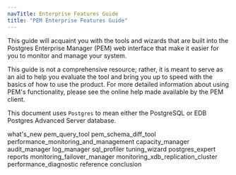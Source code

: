 ```yaml
---
navTitle: Enterprise Features Guide
title: "PEM Enterprise Features Guide"
---
```




This guide will acquaint you with the tools and wizards that are built into the Postgres Enterprise Manager (PEM) web interface that make it easier for you to monitor and manage your system.

This guide is not a comprehensive resource; rather, it is meant to serve as an aid to help you evaluate the tool and bring you up to speed with the basics of how to use the product. For more detailed information about using PEM's functionality, please see the online help made available by the PEM client.

This document uses `Postgres` to mean either the PostgreSQL or EDB Postgres Advanced Server database.

<div class="toctree" maxdepth="4">

what's\_new pem\_query\_tool pem\_schema\_diff\_tool performance\_monitoring\_and\_management capacity\_manager audit\_manager log\_manager sql\_profiler tuning\_wizard postgres\_expert reports monitoring\_failover\_manager monitoring\_xdb\_replication\_cluster performance\_diagnostic reference conclusion

</div>
